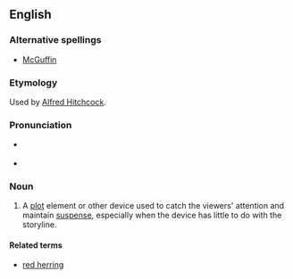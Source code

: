 ==English==
{{wikipedia}}
===Alternative spellings===
*[[McGuffin]]

===Etymology===
Used by [[w:Alfred Hitchcock|Alfred Hitchcock]].

===Pronunciation===
* {{a|RP|US}} {{IPA|/məˈgʌf.ɪn/}}
* {{audio|en-us-MacGuffin.ogg|Audio (US)}}

===Noun===
{{en-noun}}

# {{narratology}} A [[plot]] element or other device used to catch the viewers' attention and maintain [[suspense]], especially when the device has little to do with the storyline.     

====Related terms====
* [[red herring]]